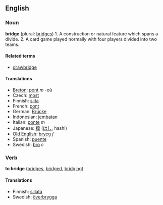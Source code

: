 ==English==
=== Noun ===
'''bridge''' (plural: [[bridges]])
1. A construction or natural feature which spans a divide.
2. A card game played normally with four players divided into two teams.

==== Related terms ====
*[[drawbridge]]

==== Translations ====
*[[Breton]]: [[pont]] ''m'' -où
*Czech: [[most]]
*Finnish: [[silta]]
*French: [[pont]]
*German: [[Brücke]]
*Indonesian: [[jembatan]]
*Italian: [[ponte]] ''m''
*Japanese: [[橋]] ([[はし]], hashi)
*[[Old English]]: [[brycg]] ''f''
*Spanish: [[puente]]
*Swedish: [[bro]] ''c''

===Verb===
'''to bridge''' ([[bridges]], [[bridged]], [[bridging]])

====Translations====
*Finnish: [[sillata]]
*Swedish: [[överbrygga]] <!---??--->